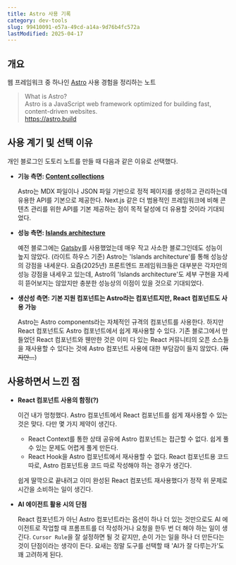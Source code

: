 ```yaml
---
title: Astro 사용 기록
category: dev-tools
slug: 99410091-e57a-49cd-a14a-9d76b4fc572a
lastModified: 2025-04-17
---
```



<TimestampBlock recordDate="2025-04-17">

## 개요

웹 프레임워크 중 하나인 [Astro](https://astro.build) 사용 경험을 정리하는 노트

> What is Astro?  
> Astro is a JavaScript web framework optimized for building fast, content-driven websites.  
> https://astro.build

## 사용 계기 및 선택 이유

개인 블로그인 도토리 노트를 만들 때 다음과 같은 이유로 선택했다.

- **기능 측면: [Content collections](https://docs.astro.build/en/guides/content-collections/)**
  
  Astro는 MDX 파일이나 JSON 파일 기반으로 정적 페이지를 생성하고 관리하는데 유용한 API를 기본으로 제공한다.
  Next.js 같은 더 범용적인 프레임워크에 비해 콘텐츠 관리를 위한 API를 기본 제공하는 점이 목적 달성에 더 유용할 것이라 기대되었다.

- **성능 측면: [Islands architecture](https://docs.astro.build/en/concepts/islands/)**

  예전 블로그에는 [Gatsby](https://www.gatsbyjs.com)를 사용했었는데 매우 작고 사소한 블로그인데도 성능이 높지 않았다. (라이트 하우스 기준)
  Astro는 'Islands architecture'를 통해 성능상의 강점을 내세운다. 
  요즘(2025년) 프론트엔드 프레임워크들은 대부분은 각자만의 성능 강점을 내세우고 있는데, 
  Astro의 'Islands architecture'도 세부 구현을 자세히 뜯어보지는 않았지만 충분한 성능상의 이점이 있을 것으로 기대되었다.

- **생산성 측면: 기본 지원 컴포넌트는 Astro라는 컴포넌트지만, React 컴포넌트도 사용 가능**
  
  Astro는 Astro components라는 자체적인 규격의 컴포넌트를 사용한다. 하지만 React 컴포넌트도 Astro 컴포넌트에서 쉽게 재사용할 수 있다.
  기존 블로그에서 만들었던 React 컴포넌트와 웬만한 것은 이미 다 있는 React 커뮤니티의 오픈 소스들을 재사용할 수 있다는 것에 Astro 컴포넌트 사용에 대한 부담감이 들지 않았다. (~~하지만...~~)

## 사용하면서 느낀 점

- **React 컴포넌트 사용의 함정(?)**

  이건 내가 멍청했다. Astro 컴포넌트에서 React 컴포넌트를 쉽게 재사용할 수 있는 것은 맞다. 다만 몇 가지 제약이 생긴다.

  - React Context를 통한 상태 공유에 Astro 컴포넌트는 접근할 수 없다. 쉽게 풀 수 있는 문제도 어렵게 풀게 만든다.
  - React Hook을 Astro 컴포넌트에서 재사용할 수 없다. React 컴포넌트용 코드 따로, Astro 컴포넌트용 코드 따로 작성해야 하는 경우가 생긴다.

  쉽게 딸깍으로 끝내려고 이미 완성된 React 컴포넌트 재사용했다가 정작 위 문제로 시간을 소비하는 일이 생긴다.

- **AI 에이전트 활용 시의 단점**

  React 컴포넌트가 아닌 Astro 컴포넌트라는 옵션이 하나 더 있는 것만으로도 AI 에이전트로 작업할 때 프롬프트를 더 작성하거나 요청을 한두 번 더 해야 하는 일이 생긴다.
  `Cursor Rule`을 잘 설정하면 될 것 같지만, 손이 가는 일을 하나 더 만든다는 것이 단점이라는 생각이 든다. 요새는 정말 도구를 선택할 때 'AI가 잘 다루는가'도 꽤 고려하게 된다.

</TimestampBlock>

